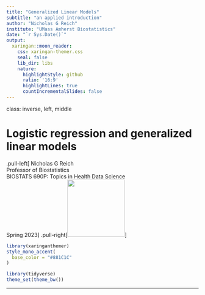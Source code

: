 ```yaml
---
title: "Generalized Linear Models"
subtitle: "an applied introduction"
author: "Nicholas G Reich"
institute: "UMass Amherst Biostatistics"
date: "`r Sys.Date()`"
output:
  xaringan::moon_reader:
    css: xaringan-themer.css
    seal: false
    lib_dir: libs
    nature:
      highlightStyle: github
      ratio: '16:9'
      highlightLines: true
      countIncrementalSlides: false
---
```

class: inverse, left, middle

# Logistic regression and generalized linear models 

.pull-left[
Nicholas G Reich <br>
Professor of Biostatistics<br>
BIOSTATS 690P: Topics in Health Data Science<br>
Spring 2023
]
<!--![umass logo](UMasslong.png)-->
.pull-right[<img src="UMasslong.png" height="150"/>]

```r
library(xaringanthemer)
style_mono_accent(
  base_color = "#881C1C"
)
```

```r
library(tidyverse)
theme_set(theme_bw())
```

---
